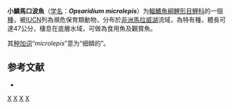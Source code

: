 {{Speciesbox
| status = EN
| status_system = IUCN3.1
| genus = Opsaridium
| species = microlepis
| authority = [[Günther|Günther]], 1864
| synonyms = *''Barilius microlepis''<br /><small>Boulenger, 1897</small>
*''Barilius tanganicae''<br /><small>Günther, 1864</small>
*''Pelotrophus microlepis''<br /><small>Günther, 1864</small>
}}

'''小鱗馬口波魚'''（[[学名|学名]]：'''''Opsaridium microlepis'''''）为[[輻鰭魚綱|輻鰭魚綱]][[鯉形目|鯉形目]][[鲤科|鲤科]]的一個[[種|種]]，被[[IUCN|IUCN]]列為瀕危保育類動物，分布於[[非洲|非洲]][[馬拉威湖|馬拉威湖]]流域，為特有種，體長可達47公分，棲息在底層水域，可做為食用魚及觀賞魚。

其[[种加词|种加词]]“''microlepis''”意为“细鳞的”。

== 参考文献 ==
{{refbegin}}
*{{FishBase_species|genus=Opsaridium|species=microlepis|year=2011|month=12}}
{{refend}}

{{Taxonbar|from=Q2697181}}

[[Category:食用魚|X]]
[[Category:觀賞魚|X]]
[[Category:馬口波魚屬|X]]
[[Category:1864年描述的鱼类|X]]


{{鯉形目小作品}}